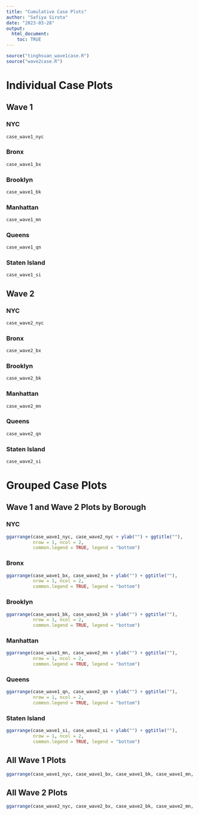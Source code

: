 ```yaml
---
title: "Cumulative Case Plots"
author: "Safiya Sirota"
date: "2023-03-28"
output: 
  html_document:
    toc: TRUE
---
```


```r
source("tinghsuan_wave1case.R")
source("wave2case.R")
```

# Individual Case Plots

## Wave 1

### NYC

```r
case_wave1_nyc
```

### Bronx

```r
case_wave1_bx
```

### Brooklyn

```r
case_wave1_bk
```

### Manhattan

```r
case_wave1_mn
```

### Queens

```r
case_wave1_qn
```

### Staten Island

```r
case_wave1_si
```

## Wave 2

### NYC

```r
case_wave2_nyc
```

### Bronx

```r
case_wave2_bx
```

### Brooklyn

```r
case_wave2_bk
```

### Manhattan

```r
case_wave2_mn
```

### Queens

```r
case_wave2_qn
```

### Staten Island

```r
case_wave2_si
```

# Grouped Case Plots 

## Wave 1 and Wave 2 Plots by Borough

### NYC

```r
ggarrange(case_wave1_nyc, case_wave2_nyc + ylab("") + ggtitle(""), 
          nrow = 1, ncol = 2, 
          common.legend = TRUE, legend = "bottom")
```

### Bronx

```r
ggarrange(case_wave1_bx, case_wave2_bx + ylab("") + ggtitle(""), 
          nrow = 1, ncol = 2, 
          common.legend = TRUE, legend = "bottom")
```

### Brooklyn

```r
ggarrange(case_wave1_bk, case_wave2_bk + ylab("") + ggtitle(""), 
          nrow = 1, ncol = 2, 
          common.legend = TRUE, legend = "bottom")
```

### Manhattan

```r
ggarrange(case_wave1_mn, case_wave2_mn + ylab("") + ggtitle(""), 
          nrow = 1, ncol = 2, 
          common.legend = TRUE, legend = "bottom")
```

### Queens

```r
ggarrange(case_wave1_qn, case_wave2_qn + ylab("") + ggtitle(""), 
          nrow = 1, ncol = 2, 
          common.legend = TRUE, legend = "bottom")
```

### Staten Island

```r
ggarrange(case_wave1_si, case_wave2_si + ylab("") + ggtitle(""), 
          nrow = 1, ncol = 2, 
          common.legend = TRUE, legend = "bottom")
```


## All Wave 1 Plots

```r
ggarrange(case_wave1_nyc, case_wave1_bx, case_wave1_bk, case_wave1_mn, case_wave1_qn, case_wave1_si,  nrow = 2, ncol = 3, common.legend = TRUE, legend = "bottom") 
```

## All Wave 2 Plots

```r
ggarrange(case_wave2_nyc, case_wave2_bx, case_wave2_bk, case_wave2_mn, case_wave2_qn, case_wave2_si,  nrow = 2, ncol = 3, common.legend = TRUE, legend = "bottom") 
```




